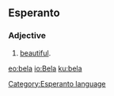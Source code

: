 ==Esperanto==
===Adjective===
# [[beautiful]].

[[Category:Esperanto language]]
{{Universala Vortaro}}

[[eo:bela]]
[[io:Bela]]
[[ku:bela]]